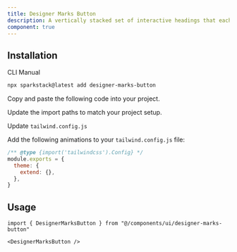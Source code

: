 ```yaml
---
title: Designer Marks Button
description: A vertically stacked set of interactive headings that each reveal a section of content.
component: true
---
```


<ComponentPreview
  name="designer-marks-button-demo"
  description="A vertically stacked set of interactive headings that each reveal a section of content."
/>

## Installation

<Tabs defaultValue="cli">

<TabsList>
  <TabsTrigger value="cli">CLI</TabsTrigger>
  <TabsTrigger value="manual">Manual</TabsTrigger>
</TabsList>

<TabsContent value="cli">

```bash
npx sparkstack@latest add designer-marks-button
```

</TabsContent>

<TabsContent value="manual">

<Steps>

<Step>Copy and paste the following code into your project.</Step>

<ComponentSource name="designer-marks-button" />

<Step>Update the import paths to match your project setup.</Step>

<Step>Update `tailwind.config.js`</Step>

Add the following animations to your `tailwind.config.js` file:

```js title="tailwind.config.js" {1-2}
/** @type {import('tailwindcss').Config} */
module.exports = {
  theme: {
    extend: {},
  },
}
```

</Steps>

</TabsContent>

</Tabs>

## Usage

```tsx
import { DesignerMarksButton } from "@/components/ui/designer-marks-button"
```

```tsx
<DesignerMarksButton />
```
